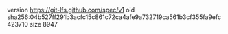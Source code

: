 version https://git-lfs.github.com/spec/v1
oid sha256:04b527ff291b3acfc15c861c72ca4afe9a732719ca561b3cf355fa9efc423710
size 8947
